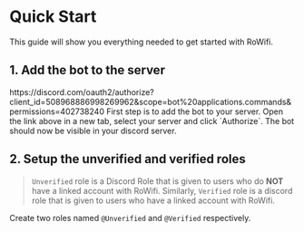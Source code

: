 
# Quick Start

This guide will show you everything needed to get started with RoWifi.

## 1. Add the bot to the server

<Copyable>
  https://discord.com/oauth2/authorize?client_id=508968886998269962&scope=bot%20applications.commands&permissions=402738240
</Copyable>
First step is to add the bot to your server. Open the link above in a new tab, select
your server and click `Authorize`. The bot should now be visible in your discord
server.

## 2. Setup the unverified and verified roles

> `Unverified` role is a Discord Role that is given to users who do **NOT** have a linked account with RoWifi. Similarly,
> `Verified` role is a discord role that is given to users who have a linked account with RoWifi.

Create two roles named `@Unverified` and `@Verified` respectively.
